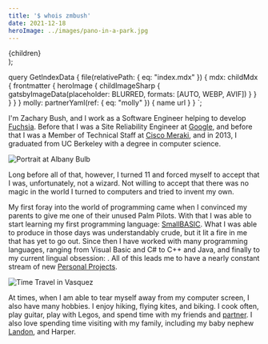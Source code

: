 ```yaml
---
title: '$ whois zmbush'
date: 2021-12-18
heroImage: ../images/pano-in-a-park.jpg
---
```




  <Article
    pageTitle={pageContext.frontmatter.title}
    headerImg={data.file.mdx.frontmatter.heroImage}
  >
    {children}
  </Article>
);

  query GetIndexData {
    file(relativePath: { eq: "index.mdx" }) {
      mdx: childMdx {
        frontmatter {
          heroImage {
            childImageSharp {
              gatsbyImageData(placeholder: BLURRED, formats: [AUTO, WEBP, AVIF])
            }
          }
        }
      }
    }
    molly: partnerYaml(ref: { eq: "molly" }) {
      name
      url
    }
  }
`;

I'm Zachary Bush, and I work as a Software Engineer helping to develop [Fuchsia][fuchsia]. Before
that I was a Site Reliability Engineer at [Google][google], and before that I was a Member of
Technical Staff at [Cisco Meraki][meraki], and in 2013, I graduated from UC Berkeley with a degree
in computer science.

![Portrait at Albany Bulb](../images/albany-bulb-portrait.jpg 'Photograph by: Molly Raven')

Long before all of that, however, I turned 11 and forced myself to accept that I was, unfortunately,
not a wizard. Not willing to accept that there was no magic in the world I turned to computers and
tried to invent my own.

My first foray into the world of programming came when I convinced my parents to give me one of
their unused Palm Pilots. With that I was able to start learning my first programming language:
[SmallBASIC][small-basic]. What I was able to produce in those days was understandably crude, but it
lit a fire in me that has yet to go out. Since then I have worked with many programming languages,
ranging from Visual Basic and C# to C++ and Java, and finally to my current lingual obsession:
[](tech:rust). All of this leads me to have a nearly constant stream of new [Personal
Projects][projects].

![Time Travel in Vasquez](../images/time-travel-vasquez.jpg 'Google Photos thinks I can Time Travel!')

At times, when I am able to tear myself away from my computer screen, I also have many hobbies. I
enjoy hiking, flying kites, and biking. I cook often, play guitar, play with Legos, and spend time
with my friends and [partner](partner:molly). I also love spending time visiting with my family,
including my baby nephew [Landon][landon], and Harper.

[bss]: http://www.berkeleysimulation.com/ 'Berkeley Simulation Software'
[cisco]: http://www.cisco.com/ 'Cisco Systems'
[cs61c]: http://www-inst.eecs.berkeley.edu/~cs61c/sp13#staff 'Machine Structures'
[google]: https://www.google.com/about/careers/
[indowsway]: http://www.indowsway.com/ 'Indowsway Software'
[landon]: http://blog.meofamily.net/ 'Meo Family Blog'
[meraki]: http://www.meraki.com/ 'Meraki'
[projects]: /projects/ 'Hobby Projects'
[rust]: https://www.rust-lang.org/ 'The Rust Programming Language'
[sierra]: http://www.sierracollege.edu/ 'Sierra College'
[small-basic]: http://smallbasic.sourceforge.net/ 'SmallBASIC'
[fuchsia]: https://fuchsia.googlesource.com 'Fuchsia'
